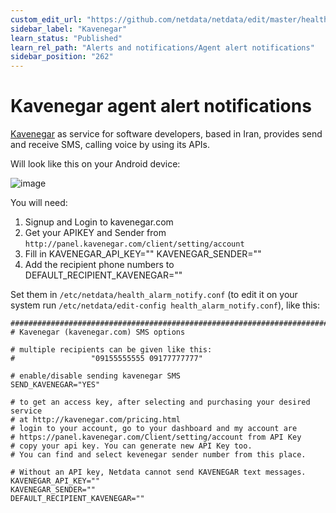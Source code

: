 ```yaml
---
custom_edit_url: "https://github.com/netdata/netdata/edit/master/health/notifications/kavenegar/README.md"
sidebar_label: "Kavenegar"
learn_status: "Published"
learn_rel_path: "Alerts and notifications/Agent alert notifications"
sidebar_position: "262"
---
```



# Kavenegar agent alert notifications

[Kavenegar](https://kavenegar.com/) as service for software developers, based in Iran, provides send and receive SMS, calling voice by using its APIs.

Will look like this on your Android device:

![image](https://cloud.githubusercontent.com/assets/17090999/20034652/620b6100-a39b-11e6-96af-4f83b8e830e2.png)

You will need:

1.  Signup and Login to kavenegar.com
2.  Get your APIKEY and Sender from `http://panel.kavenegar.com/client/setting/account`
3.  Fill in KAVENEGAR_API_KEY="" KAVENEGAR_SENDER=""
4.  Add the recipient phone numbers to DEFAULT_RECIPIENT_KAVENEGAR=""

Set them in `/etc/netdata/health_alarm_notify.conf` (to edit it on your system run `/etc/netdata/edit-config health_alarm_notify.conf`), like this:

```
###############################################################################
# Kavenegar (kavenegar.com) SMS options

# multiple recipients can be given like this:
#                 "09155555555 09177777777"

# enable/disable sending kavenegar SMS
SEND_KAVENEGAR="YES"

# to get an access key, after selecting and purchasing your desired service
# at http://kavenegar.com/pricing.html
# login to your account, go to your dashboard and my account are
# https://panel.kavenegar.com/Client/setting/account from API Key
# copy your api key. You can generate new API Key too.
# You can find and select kevenegar sender number from this place.

# Without an API key, Netdata cannot send KAVENEGAR text messages.
KAVENEGAR_API_KEY=""
KAVENEGAR_SENDER=""
DEFAULT_RECIPIENT_KAVENEGAR=""
```


